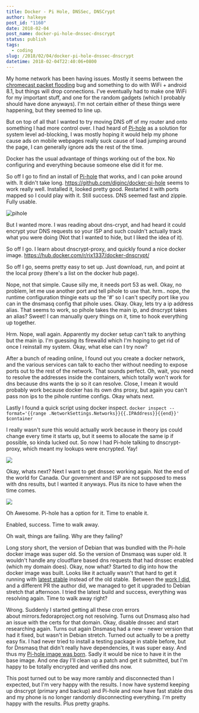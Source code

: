 ```yaml
---
title: Docker - Pi Hole, DNSSec, DNSCrypt
author: halkeye
post_id: "1160"
date: 2018-02-04
post_name: docker-pi-hole-dnssec-dnscrypt
status: publish
tags:
  - coding
slug: /2018/02/04/docker-pi-hole-dnssec-dnscrypt
datetime: 2018-02-04T22:40:06+0800
---
```


My home network has been having issues. Mostly it seems between the [chromecast packet flooding](https://www.engadget.com/2018/01/16/google-chromecast-messing-wifi-connections/) bug and something to do with WiFi + android 8.1, but things will drop connections. I've eventually had to make one WiFi for my important stuff, and one for the random gadgets (which I probably should have done anyways). I'm not certain either of these things were happening, but they seemed to line up.

But on top of all that I wanted to try moving DNS off of my router and onto something I had more control over. I had heard of [Pi-hole](https://pi-hole.net/) as a solution for system level ad-blocking, I was mostly hoping it would help my phone cause ads on mobile webpages really suck cause of load jumping around the page, I can generally ignore ads the rest of the time.

Docker has the usual advantage of things working out of the box. No configuring and everything because someone else did it for me.

So off I go to find an install of [Pi-hole](https://pi-hole.net/) that works, and I can poke around with. It didn't take long. https://github.com/diginc/docker-pi-hole seems to work really well. Installed it, looked pretty good. Restarted it with ports mapped so I could play with it. Still success. DNS seemed fast and zippie. Fully usable.

![pihole](pihole.png)

But I wanted more. I was reading about dns-crypt, and had heard it could encrypt your DNS requests so your ISP and such couldn't actually track what you were doing (Not that I wanted to hide, but I liked the idea of it).

So off I go. I learn about dnscrypt-proxy, and quickly found a nice docker image. https://hub.docker.com/r/rix1337/docker-dnscrypt/

So off I go, seems pretty easy to set up. Just download, run, and point at the local proxy (there's a list on the docker hub page).

Nope, not that simple. Cause silly me, it needs port 53 as well. Okay, no problem, let me use another port and tell pihole to use that. hrm.. nope, the runtime configuration thingie eats up the '#' so I can't specify port like you can in the dnsmasq config that pihole uses. Okay. Okay, lets try a ip address alias. That seems to work, so pihole takes the main ip, and dnscrypt takes an alias? Sweet! I can manually query things on it, time to hook everything up together.

Hrm. Nope, wall again. Apparently my docker setup can't talk to anything but the main ip. I'm guessing its firewalld which I'm hoping to get rid of once I reinstall my system. Okay, what else can I try now?

After a bunch of reading online, I found out you create a docker network, and the various services can talk to eacho ther without needing to expose ports out to the rest of the network. That sounds perfect. Oh, wait, you need to resolve the addresses inside the containers, which totally won't work for dns because dns wants the ip so it can resolve. Close, I mean it would probably work because docker has its own dns proxy, but again you can't pass non ips to the pihole runtime configs. Okay whats next.

Lastly I found a quick script using docker inspect. `docker inspect --format='{{range .NetworkSettings.Networks}}{{.IPAddress}}{{end}}' $container`

I really wasn't sure this would actually work because in theory ips could change every time it starts up, but it seems to allocate the same ip if possible, so kinda lucked out. So now I had Pi-hole talking to dnscrypt-proxy, which meant my lookups were encrypted. Yay!

![](success.jpg)

Okay, whats next? Next I want to get dnssec working again. Not the end of the world for Canada. Our government and ISP are not supposed to mess with dns results, but I wanted it anyways. Plus its nice to have when the time comes.

![](dnssec.png)

Oh Awesome. Pi-hole has a option for it. Time to enable it.

Enabled, success. Time to walk away.

Oh wait, things are failing. Why are they failing?

Long story short, the version of Debian that was bundled with the Pi-hole docker image was super old. So the version of Dnsmasq was super old. It wouldn't handle any cloudflare based dns requests that had dnssec enabled (which my domain does). Okay, now what? Started to dig into how the docker image was built. Looks like it actually wasn't that hard to get it running with [latest stable](https://github.com/diginc/docker-pi-hole/pull/221) instead of the old stable.  Between the [work I did](https://github.com/diginc/docker-pi-hole/pull/221), and a different PR the author did, we managed to get it upgraded to Debian stretch that afternoon. I tried the latest build and success, everything was resolving again. Time to walk away right?

Wrong. Suddenly I started getting all these cron errors about mirrors.fedoraproject.org not resolving. Turns out Dnsmasq also had an issue with the certs for that domain. Okay, disable dnssec and start researching again. Turns out again Dnsmasq had a new - newer version that had it fixed, but wasn't in Debian stretch. Turned out actually to be a pretty easy fix. I had never tried to install a testing package in stable before, but for Dnsmasq that didn't really have dependencies, it was super easy. And thus my [Pi-hole image was born](https://github.com/halkeye/docker-pi-hole/blob/master/Dockerfile). Sadly it would be nice to have it in the base image. And one day I'll clean up a patch and get it submitted, but I'm happy to be totally encrypted and verified dns now.

This post turned out to be way more rambly and disconnected than I expected, but I'm very happy with the results. I now have systemd keeping up dnscrypt (primary and backup) and Pi-hole and now have fast stable dns and my phone is no longer randomly disconnecting everything. I'm pretty happy with the results. Plus pretty graphs.
